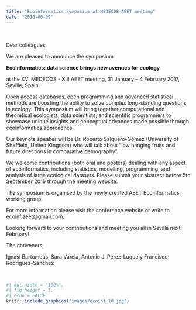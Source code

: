 ```yaml
---
title: "Ecoinformatics symposium at MEDECOS-AEET meeting"
date: "2016-06-09"
---
```


<br>

Dear colleagues,

We are pleased to announce the symposium

**Ecoinformatics: data science brings new avenues for ecology**

at the XVI MEDECOS - XIII AEET meeting, 31 January – 4 February 2017, Seville, Spain.

Open access databases, open programming and advanced statistical methods are boosting the ability to solve complex long-standing questions in ecology. This symposium will bring together computational and theoretical ecologists, data scientists, and scientific programmers to showcase unique insights and conceptual advances made possible through ecoinformatics approaches.

Our keynote speaker will be Dr. Roberto Salguero-Gómez (University of Sheffield, United Kingdom) who will talk about “low hanging fruits and future directions in comparative demography”.

We welcome contributions (both oral and posters) dealing with any aspect of ecoinformatics, including statistics, modelling, programming, and analysis of large ecological datasets. Please submit your abstract before 5th September 2016 through the meeting website.

The symposium is organised by the newly created AEET Ecoinformatics working group.

For more information please visit the conference website or write to ecoinf.aeet@gmail.com.

Looking forward to your contributions and meeting you all in Sevilla next February!

The conveners,

Ignasi Bartomeus, Sara Varela, Antonio J. Pérez-Luque y Francisco Rodríguez-Sánchez

<br>

```r
#| out.width = "100%",
#| fig.height = 1,
#| echo = FALSE
knitr::include_graphics("images/ecoinf_10.jpg")
```

